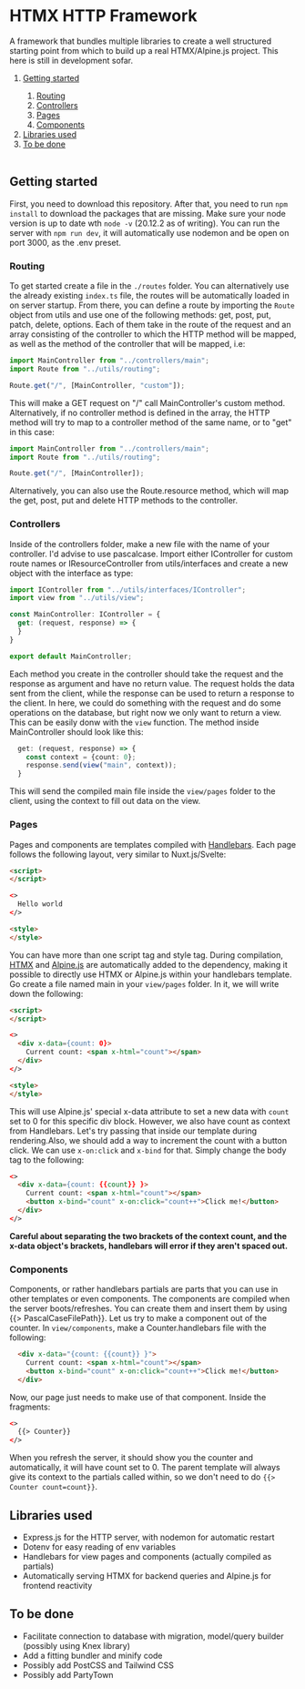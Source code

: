 # HTMX HTTP Framework

A framework that bundles multiple libraries to create a well structured starting point from which to build up a real HTMX/Alpine.js project. This here is still in development sofar.

<table>
<ol>
<li> <a href="#getting-started">Getting started</a> </li>
  <ol>
    <li> <a href="#routing">Routing</a> </li>
    <li> <a href="#controllers">Controllers</a> </li>
    <li> <a href="#pages">Pages</a> </li>
    <li> <a href="#components">Components</a> </li>
  </ol>
<li> <a href="#libraries-used">Libraries used</a> </li>
<li> <a href="#to-be-done">To be done</a> </li>
</ol>
</table>

## Getting started
First, you need to download this repository. After that, you need to run ```npm install``` to download the packages that are missing. Make sure your node version is up to date wth ```node -v``` (20.12.2 as of writing). You can run the server with ```npm run dev```, it will automatically use nodemon and be open on port 3000, as the .env preset. 

### Routing
 To get started create a file in the ```./routes``` folder. You can alternatively use the already existing ```index.ts``` file, the routes will be automatically loaded in on server startup. From there, you can define a route by importing the  ```Route``` object from utils and use one of the following methods: get, post, put, patch, delete, options. Each of them take in the route of the request and an array consisting of the controller to which the HTTP method will be mapped, as well as the method of the controller that will be mapped, i.e:

```ts
import MainController from "../controllers/main";
import Route from "../utils/routing";

Route.get("/", [MainController, "custom"]);
```
This will make a GET request on "/" call MainController's custom method. Alternatively, if no controller method is defined in the array, the HTTP method will try to map to a controller method of the same name, or to "get" in this case:

```ts
import MainController from "../controllers/main";
import Route from "../utils/routing";

Route.get("/", [MainController]);
```

Alternatively, you can also use the Route.resource method, which will map the get, post, put and delete HTTP methods to the controller.

### Controllers
Inside of the controllers folder, make a new file with the name of your controller. I'd advise to use pascalcase. Import either IController for custom route names or IResourceController from utils/interfaces and create a new object with the interface as type:

```ts
import IController from "../utils/interfaces/IController";
import view from "../utils/view";

const MainController: IController = {
  get: (request, response) => {
  }
}

export default MainController;
```

Each method you create in the controller should take the request and the response as argument and have no return value. The request holds the data sent from the client, while the response can be used to return a response to the client. In here, we could do something with the request and do some operations on the database, but right now we only want to return a view. This can be easily donw with the ```view``` function. The method inside MainController should look like this:
```ts
  get: (request, response) => {
    const context = {count: 0};
    response.send(view("main", context));
  }
```

This will send the compiled main file inside the ```view/pages``` folder to the client, using the context to fill out data on the view.

### Pages
Pages and components are templates compiled with <a href="https://handlebarsjs.com/">Handlebars</a>. Each page follows the following layout, very similar to Nuxt.js/Svelte:
```html
<script>
</script>

<>
  Hello world
</>

<style>
</style>
```
You can have more than one script tag and style tag. During compilation, <a href="https://htmx.org/">HTMX</a> and <a href="https://alpinejs.dev/">Alpine.js</a> are automatically added to the dependency, making it possible to directly use HTMX or Alpine.js within your handlebars template. Go create a file named main in your ```view/pages``` folder. In it, we will write down the following:
```html
<script>
</script>

<>
  <div x-data={count: 0}>
    Current count: <span x-html="count"></span>
  </div>
</>

<style>
</style>
```

This will use Alpine.js' special x-data attribute to set a new data with ```count``` set to 0 for this specific div block. However, we also have count as context from Handlebars. Let's try passing that inside our template during rendering.Also, we should add a way to increment the count with a button click. We can use ```x-on:click``` and ```x-bind``` for that. Simply change the body tag to the following:
```html
<>
  <div x-data={count: {{count}} }>
    Current count: <span x-html="count"></span>
    <button x-bind="count" x-on:click="count++">Click me!</button>
  </div>
</>
```

**Careful about separating the two brackets of the context count, and the x-data object's brackets, handlebars will error if they aren't spaced out.**

### Components
Components, or rather handlebars partials are parts that you can use in other templates or even components. The components are compiled when the server boots/refreshes. You can create them and insert them by using {{> PascalCaseFilePath}}. Let us try to make a component out of the counter. In ```view/components```, make a Counter.handlebars file with the following:
```html
  <div x-data="{count: {{count}} }">
    Current count: <span x-html="count"></span>
    <button x-bind="count" x-on:click="count++">Click me!</button>
  </div>
```

Now, our page just needs to make use of that component. Inside the fragments:
```html
<>
  {{> Counter}}
</>
```

When you refresh the server, it should show you the counter and automatically, it will have count set to 0. The parent template will always give its context to the partials called within, so we don't need to do ```{{> Counter count=count}}```.

## Libraries used
- Express.js for the HTTP server, with nodemon for automatic restart
- Dotenv for easy reading of env variables
- Handlebars for view pages and components (actually compiled as partials)
- Automatically serving HTMX for backend queries and Alpine.js for frontend reactivity

## To be done
- Facilitate connection to database with migration, model/query builder (possibly using Knex library)
- Add a fitting bundler and minify code
- Possibly add PostCSS and Tailwind CSS
- Possibly add PartyTown
